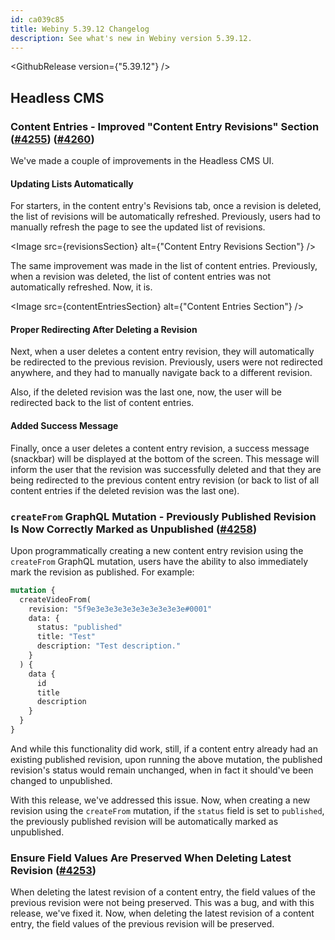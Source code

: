 ```yaml
---
id: ca039c85
title: Webiny 5.39.12 Changelog
description: See what's new in Webiny version 5.39.12.
---
```



<GithubRelease version={"5.39.12"} />

## Headless CMS

### Content Entries - Improved "Content Entry Revisions" Section ([#4255](https://github.com/webiny/webiny-js/pull/4255)) ([#4260](https://github.com/webiny/webiny-js/pull/4260)) 

We've made a couple of improvements in the Headless CMS UI.

#### Updating Lists Automatically

For starters, in the content entry's Revisions tab, once a revision is deleted, the list of revisions will be automatically refreshed. Previously, users had to manually refresh the page to see the updated list of revisions.

<Image src={revisionsSection} alt={"Content Entry Revisions Section"} />

The same improvement was made in the list of content entries. Previously, when a revision was deleted, the list of content entries was not automatically refreshed. Now, it is.

<Image src={contentEntriesSection} alt={"Content Entries Section"} />

#### Proper Redirecting After Deleting a Revision 

Next, when a user deletes a content entry revision, they will automatically be redirected to the previous revision. Previously, users were not redirected anywhere, and they had to manually navigate back to a different revision. 

Also, if the deleted revision was the last one, now, the user will be redirected back to the list of content entries.

#### Added Success Message

Finally, once a user deletes a content entry revision, a success message (snackbar) will be displayed at the bottom of the screen. This message will inform the user that the revision was successfully deleted and that they are being redirected to the previous content entry revision (or back to list of all content entries if the deleted revision was the last one).

### `createFrom` GraphQL Mutation - Previously Published Revision Is Now Correctly Marked as Unpublished ([#4258](https://github.com/webiny/webiny-js/pull/4258))

Upon programmatically creating a new content entry revision using the `createFrom` GraphQL mutation, users have the ability to also immediately mark the revision as published. For example:

```graphql
mutation {
  createVideoFrom(
    revision: "5f9e3e3e3e3e3e3e3e3e3e3e#0001"
    data: {
      status: "published"
      title: "Test"
      description: "Test description."
    }
  ) {
    data {
      id
      title
      description
    }
  }
}
```

And while this functionality did work, still, if a content entry already had an existing published revision, upon running the above mutation, the published revision's status would remain unchanged, when in fact it should've been changed to unpublished.

With this release, we've addressed this issue. Now, when creating a new revision using the `createFrom` mutation, if the `status` field is set to `published`, the previously published revision will be automatically marked as unpublished.

### Ensure Field Values Are Preserved When Deleting Latest Revision ([#4253](https://github.com/webiny/webiny-js/pull/4253))

When deleting the latest revision of a content entry, the field values of the previous revision were not being preserved. This was a bug, and with this release, we've fixed it. Now, when deleting the latest revision of a content entry, the field values of the previous revision will be preserved.
